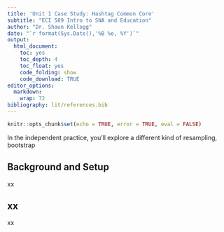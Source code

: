 ```yaml
---
title: 'Unit 1 Case Study: Hashtag Common Core'
subtitle: "ECI 589 Intro to SNA and Education"
author: "Dr. Shaun Kellogg"
date: "`r format(Sys.Date(),'%B %e, %Y')`"
output:
  html_document:
    toc: yes
    toc_depth: 4
    toc_float: yes
    code_folding: show
    code_download: TRUE
editor_options:
  markdown:
    wrap: 72
bibliography: lit/references.bib
---
```


```r
knitr::opts_chunk$set(echo = TRUE, error = TRUE, eval = FALSE)
```

In the independent practice, you'll explore a different kind of resampling, bootstrap

## Background and Setup

xx

## xx

xx